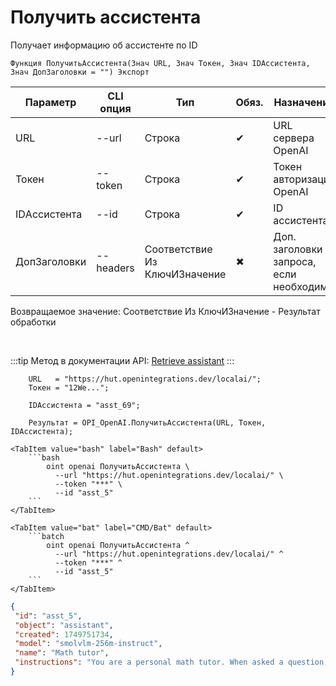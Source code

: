 ﻿---
sidebar_position: 3
description: Получить ассистента и другие функции для работы с OpenAI в Открытом пакете интеграций - бесплатной open-source библиотеке интеграций для 1С:Предприятие 8, OneScript и CLI
keywords: [1C, 1С, 1С:Предприятие, 1С:Предприятие 8.3, API, Интеграция, Сервисы, Обмен, OneScript, CLI, OpenAI]
---


# Получить ассистента
 Получает информацию об ассистенте по ID



`Функция ПолучитьАссистента(Знач URL, Знач Токен, Знач IDАссистента, Знач ДопЗаголовки = "") Экспорт`

  | Параметр | CLI опция | Тип | Обяз. | Назначение |
  |-|-|-|-|-|
  | URL | --url | Строка | &#x2714; | URL сервера OpenAI |
  | Токен | --token | Строка | &#x2714; | Токен авторизации OpenAI |
  | IDАссистента | --id | Строка | &#x2714; | ID ассистента |
  | ДопЗаголовки | --headers | Соответствие Из КлючИЗначение | &#x2716; | Доп. заголовки запроса, если необходимо |

  
  Возвращаемое значение:   Соответствие Из КлючИЗначение - Результат обработки

<br/>

:::tip
Метод в документации API: [Retrieve assistant](https://platform.openai.com/docs/api-reference/assistants/getAssistant)
:::
<br/>



```bsl title="Пример использования для 1С:Предприятие/OneScript"
    URL   = "https://hut.openintegrations.dev/localai/";
    Токен = "12We...";

    IDАссистента = "asst_69";

    Результат = OPI_OpenAI.ПолучитьАссистента(URL, Токен, IDАссистента);
```
    

 <Tabs>
  
    <TabItem value="bash" label="Bash" default>
        ```bash
            oint openai ПолучитьАссистента \
              --url "https://hut.openintegrations.dev/localai/" \
              --token "***" \
              --id "asst_5"
        ```
    </TabItem>
  
    <TabItem value="bat" label="CMD/Bat" default>
        ```batch
            oint openai ПолучитьАссистента ^
              --url "https://hut.openintegrations.dev/localai/" ^
              --token "***" ^
              --id "asst_5"
        ```
    </TabItem>
</Tabs>


```json title="Результат"
{
 "id": "asst_5",
 "object": "assistant",
 "created": 1749751734,
 "model": "smolvlm-256m-instruct",
 "name": "Math tutor",
 "instructions": "You are a personal math tutor. When asked a question, write and run Python code to answer the question."
}
```
